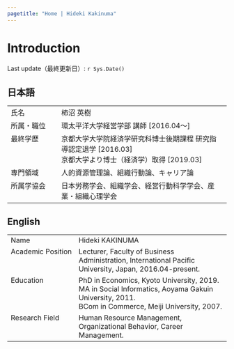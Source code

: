 ```yaml
---
pagetitle: "Home | Hideki Kakinuma"
---
```


# Introduction {.tabset}
Last update（最終更新日）: `r Sys.Date()`

## 日本語
<table>
<tbody>
<tr>
<td width="100" valign="top">氏名</td>
<td valign="top">柿沼 英樹</td>
</tr>
<tr>
<td width="100" valign="top">所属・職位</td>
<td valign="top">環太平洋大学経営学部 講師 [2016.04～]</td>
</tr>
<tr>
<td width="100" valign="top">最終学歴</td>
<td valign="top">京都大学大学院経済学研究科博士後期課程 研究指導認定退学 [2016.03]  
京都大学より博士（経済学）取得 [2019.03]
</td>
</tr>
<tr>
<td width="100" valign="top">専門領域</td>
<td valign="top">人的資源管理論、組織行動論、キャリア論</td>
</tr>
<tr>
<td width="100" valign="top">所属学協会</td>
<td valign="top">日本労務学会、組織学会、経営行動科学学会、産業・組織心理学会</td>
</tr></tbody>
</table>

## English
<table>
<tbody>
<tr>
<td width="140" valign="top">Name</td>
<td valign="top">Hideki KAKINUMA</td>
</tr>
<tr>
<td width="140" valign="top">Academic Position</td>
<td valign="top">Lecturer, Faculty of Business Administration, International Pacific University, Japan, 2016.04-present.</td>
</tr>
<tr>
<td width="140" valign="top">Education</td>
<td valign="top">PhD in Economics, Kyoto University, 2019.  
MA in Social Informatics, Aoyama Gakuin University, 2011.  
BCom in Commerce, Meiji University, 2007.</td>
</tr>
<tr>
<td width="140" valign="top">Research Field</td>
<td valign="top">Human Resource Management, Organizational Behavior, Career Management.</td>
</tr>
</tbody>
</table>